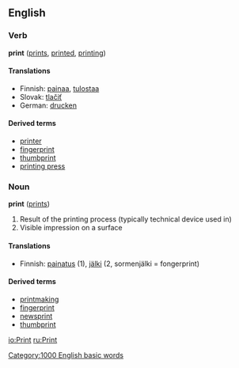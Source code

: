 ==English==

===Verb===
'''print''' ([[prints]], [[printed]], [[printing]])

==== Translations ====
*Finnish: [[painaa]], [[tulostaa]]
*Slovak: [[tlačiť]]
*German: [[drucken]]

====Derived terms====
*[[printer]]
*[[fingerprint]]
*[[thumbprint]]
*[[printing press]]

===Noun===
'''print''' ([[prints]])

#Result of the printing process (typically technical device used in)
#Visible impression on a surface 

==== Translations ====
*Finnish: [[painatus]] (1), [[jälki]] (2, sormenjälki = fongerprint)

====Derived terms====
*[[printmaking]]
*[[fingerprint]]
*[[newsprint]]
*[[thumbprint]]

[[Category:1000 English basic words]]

[[io:Print]]
[[ru:Print]]